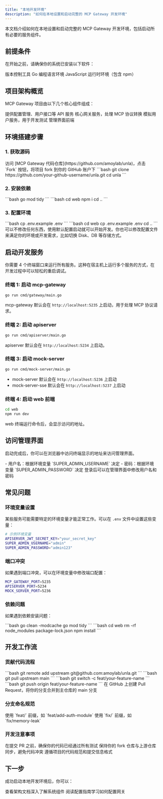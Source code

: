 ```yaml
---
title: "本地开发环境"
description: "如何在本地设置和启动完整的 MCP Gateway 开发环境"
---
```


本文档介绍如何在本地设置和启动完整的 MCP Gateway 开发环境，包括启动所有必要的服务组件。

## 前提条件

在开始之前，请确保你的系统已安装以下软件：

<CardGroup cols={3}>
  <Card title="Git" icon="git">
    版本控制工具
  </Card>
  <Card title="Go 1.24.1+" icon="golang">
    Go 编程语言环境
  </Card>
  <Card title="Node.js v20.18.0+" icon="nodejs">
    JavaScript 运行时环境（包含 npm）
  </Card>
</CardGroup>

## 项目架构概览

MCP Gateway 项目由以下几个核心组件组成：

<AccordionGroup>
  <Accordion icon="server" title="apiserver">
    提供配置管理、用户接口等 API 服务
  </Accordion>
  <Accordion icon="gateway" title="mcp-gateway">
    核心网关服务，处理 MCP 协议转换
  </Accordion>
  <Accordion icon="flask" title="mock-server">
    模拟用户服务，用于开发测试
  </Accordion>
  <Accordion icon="browser" title="web">
    管理界面前端
  </Accordion>
</AccordionGroup>

## 环境搭建步骤

### 1. 获取源码

<Steps>
  <Step title="Fork 项目">
    访问 [MCP Gateway 代码仓库](https://github.com/amoylab/unla)，点击 `Fork` 按钮，将项目 fork 到你的 GitHub 账户下
  </Step>

  <Step title="克隆到本地">
    ```bash
    git clone https://github.com/your-github-username/unla.git
    cd unla
    ```
  </Step>
</Steps>

### 2. 安装依赖

<Steps>
  <Step title="安装 Go 依赖">
    ```bash
    go mod tidy
    ```
  </Step>

  <Step title="安装 Node.js 依赖">
    ```bash
    cd web
    npm i
    cd ..
    ```
  </Step>
</Steps>

### 3. 配置环境

<Steps>
  <Step title="后端配置">
    ```bash
    cp .env.example .env
    ```
  </Step>

  <Step title="前端配置">
    ```bash
    cd web
    cp .env.example .env
    cd ..
    ```
  </Step>
</Steps>

<Note>
可以不修改任何东西，使用默认配置启动就可以开始开发。你也可以修改配置文件来满足你的环境或开发需求，比如切换 Disk、DB 等存储方式。
</Note>

## 启动开发服务

你需要 4 个终端窗口来运行所有服务。这种在宿主机上运行多个服务的方式，在开发过程中可以轻松的重启调试。

### 终端 1: 启动 mcp-gateway

```bash
go run cmd/gateway/main.go
```

mcp-gateway 默认会在 `http://localhost:5235` 上启动，用于处理 MCP 协议请求。

### 终端 2: 启动 apiserver

```bash
go run cmd/apiserver/main.go
```

apiserver 默认会在 `http://localhost:5234` 上启动。

### 终端 3: 启动 mock-server

```bash
go run cmd/mock-server/main.go
```

- mock-server 默认会在 `http://localhost:5236` 上启动
- mock-server-sse 默认会在 `http://localhost:5237` 上启动

### 终端 4: 启动 web 前端

```bash
cd web
npm run dev
```

web 终端运行命令后，会显示访问的地址。

## 访问管理界面

启动完成后，你可以在浏览器中访问终端显示的地址来访问管理界面。

<CardGroup cols={2}>
  <Card title="默认登录信息" icon="key">
    - 用户名：根据环境变量 `SUPER_ADMIN_USERNAME` 决定
    - 密码：根据环境变量 `SUPER_ADMIN_PASSWORD` 决定
  </Card>
  <Card title="首次登录" icon="user">
    登录后可以在管理界面中修改用户名和密码
  </Card>
</CardGroup>

## 常见问题

### 环境变量设置

某些服务可能需要特定的环境变量才能正常工作。可以在 `.env` 文件中设置这些变量：

```bash
# 示例环境变量
APISERVER_JWT_SECRET_KEY="your_secret_key"
SUPER_ADMIN_USERNAME="admin"
SUPER_ADMIN_PASSWORD="admin123"
```

### 端口冲突

如果遇到端口冲突，可以在环境变量中修改端口配置：

```bash
MCP_GATEWAY_PORT=5235
APISERVER_PORT=5234
MOCK_SERVER_PORT=5236
```

### 依赖问题

如果遇到依赖安装问题：

<AccordionGroup>
  <Accordion icon="golang" title="Go 依赖问题">
    ```bash
    go clean -modcache
    go mod tidy
    ```
  </Accordion>

  <Accordion icon="nodejs" title="Node.js 依赖问题">
    ```bash
    cd web
    rm -rf node_modules package-lock.json
    npm install
    ```
  </Accordion>
</AccordionGroup>

## 开发工作流

### 贡献代码流程

<Steps>
  <Step title="添加上游仓库">
    ```bash
    git remote add upstream git@github.com:amoylab/unla.git
    ```
  </Step>

  <Step title="同步上游代码">
    ```bash
    git pull upstream main
    ```
  </Step>

  <Step title="创建功能分支">
    ```bash
    git switch -c feat/your-feature-name
    ```
  </Step>

  <Step title="开发完成后推送">
    ```bash
    git push origin feat/your-feature-name
    ```
  </Step>

  <Step title="创建 Pull Request">
    在 GitHub 上创建 Pull Request，将你的分支合并到主仓库的 main 分支
  </Step>
</Steps>

### 分支命名规范

<CardGroup cols={2}>
  <Card title="新功能" icon="plus">
    使用 `feat/` 前缀，如 `feat/add-auth-module`
  </Card>
  <Card title="Bug 修复" icon="bug">
    使用 `fix/` 前缀，如 `fix/memory-leak`
  </Card>
</CardGroup>

### 开发注意事项

<AccordionGroup>
  <Accordion icon="test-tube" title="测试">
    在提交 PR 之前，确保你的代码已经通过所有测试
  </Accordion>

  <Accordion icon="sync" title="代码同步">
    保持你的 fork 仓库与上游仓库同步，避免代码冲突
  </Accordion>

  <Accordion icon="code" title="代码规范">
    遵循项目的代码规范和提交信息格式
  </Accordion>
</AccordionGroup>

## 下一步

成功启动本地开发环境后，你可以：

<CardGroup cols={2}>
  <Card title="了解架构" icon="sitemap" href="/development/architecture">
    查看架构文档深入了解系统组件
  </Card>
  <Card title="学习配置" icon="gear" href="/configuration/gateways">
    阅读配置指南学习如何配置网关
  </Card>
</CardGroup>